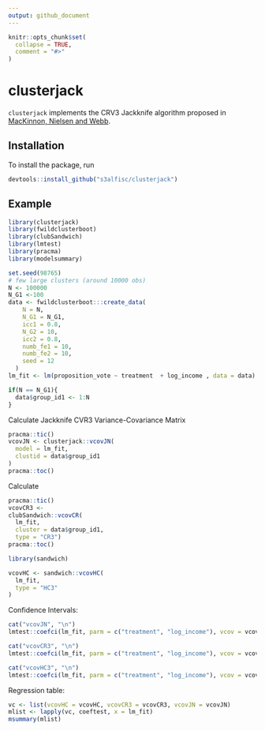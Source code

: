 ```yaml
---
output: github_document
---
```


<!-- README.md is generated from README.Rmd. Please edit that file -->

```r
knitr::opts_chunk$set(
  collapse = TRUE,
  comment = "#>"
)
```

# clusterjack

<!-- badges: start -->
<!-- badges: end -->

`clusterjack` implements the CRV3 Jackknife algorithm proposed in [MacKinnon, Nielsen and Webb](https://scholar.google.de/citations?view_op=view_citation&hl=de&user=PdkdfhMAAAAJ&sortby=pubdate&citation_for_view=PdkdfhMAAAAJ:8VtEwCQfWZkC). 


## Installation 

To install the package, run 

```r
devtools::install_github("s3alfisc/clusterjack")
```

## Example

```r
library(clusterjack)
library(fwildclusterboot)
library(clubSandwich)
library(lmtest)
library(pracma)
library(modelsummary)

set.seed(98765)
# few large clusters (around 10000 obs)
N <- 100000
N_G1 <-100
data <- fwildclusterboot:::create_data(
    N = N,
    N_G1 = N_G1,
    icc1 = 0.8,
    N_G2 = 10,
    icc2 = 0.8,
    numb_fe1 = 10,
    numb_fe2 = 10,
    seed = 12
  )
lm_fit <- lm(proposition_vote ~ treatment  + log_income , data = data)

if(N == N_G1){
  data$group_id1 <- 1:N
}
```

Calculate Jackknife CVR3 Variance-Covariance Matrix 

```r
pracma::tic()
vcovJN <- clusterjack::vcovJN(
  model = lm_fit, 
  clustid = data$group_id1
)
pracma::toc()
```

Calculate 

```r
pracma::tic()
vcovCR3 <- 
clubSandwich::vcovCR(
  lm_fit, 
  cluster = data$group_id1, 
  type = "CR3")
pracma::toc()
```
```r
library(sandwich)

vcovHC <- sandwich::vcovHC(
  lm_fit, 
  type = "HC3"
)
```


Confidence Intervals: 

```r
cat("vcovJN", "\n")
lmtest::coefci(lm_fit, parm = c("treatment", "log_income"), vcov = vcovJN)

cat("vcovCR3", "\n")
lmtest::coefci(lm_fit, parm = c("treatment", "log_income"), vcov = vcovCR3)

cat("vcovHC3", "\n")
lmtest::coefci(lm_fit, parm = c("treatment", "log_income"), vcov = vcovHC)

```


Regression table: 

```r
vc <- list(vcovHC = vcovHC, vcovCR3 = vcovCR3, vcovJN = vcovJN)
mlist <- lapply(vc, coeftest, x = lm_fit)
msummary(mlist)
```



